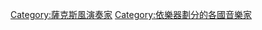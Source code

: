 {{noteTA
|G1=Music
}}
{{Commonscat|Saxophonists by country}}

[[Category:薩克斯風演奏家|Category:薩克斯風演奏家]]
[[Category:依樂器劃分的各國音樂家|Category:依樂器劃分的各國音樂家]]